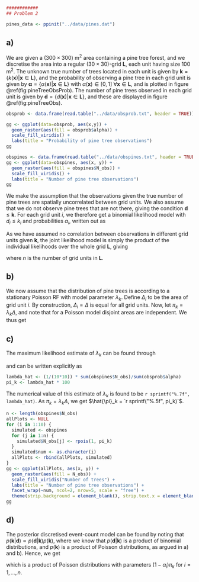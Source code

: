\section{Problem 2: Bayesian inversion in Poisson RF}

```r
############
## Problem 2

pines_data <- ppinit("../data/pines.dat")
```

## a)

We are given a $(300 \times 300)$ m$^2$ area containing a pine tree forest, and we discretise the area into a regular $(30 \times 30)$-grid $\mathbf{L}$, each unit having size 100 m$^2$. The unknown true number of trees located in each unit is given by $\bm{k} = \{k(\bm{x}) | \bm{x} \in \mathbf{L}\}$, and the probability of observing a pine tree in each grid unit is given by $\bm{\alpha} = \{\alpha(\bm{x}) | \bm{x} \in \mathbf{L}\}$ with $\alpha(\bm{x}) \in [0,1]$ $\forall \bm{x} \in \mathbf{L}$, and is plotted in figure \@ref(fig:pineTreeObsProb). The number of pine trees observed in each grid unit is given by $\bm{d} = \{d(\bm{x}) | \bm{x} \in \mathbf{L}\}$, and these are displayed in figure \@ref(fig:pineTreeObs).

```r
obsprob <- data.frame(read.table("../data/obsprob.txt", header = TRUE))

gg <- ggplot(data=obsprob, aes(x,y)) +
  geom_raster(aes(fill = obsprob$alpha)) +
  scale_fill_viridis() +
  labs(title = "Probability of pine tree observations")
gg
```

```r
obspines <- data.frame(read.table("../data/obspines.txt", header = TRUE))
gg <- ggplot(data=obspines, aes(x, y)) +
  geom_raster(aes(fill = obspines$N_obs)) +
  scale_fill_viridis() +
  labs(title = "Number of pine tree observations")
gg
```

We make the assumption that the observations given the true number of pine trees are spatially uncorrelated between grid units. We also assume that we do not observe pine trees that are not there, giving the condition $\bm{d} \leqslant \bm{k}$. For each grid unit $i$, we therefore get a binomial likelihood model with $d_i \leqslant k_i$ and probabilities $\alpha_i$, written out as

\begin{equation}
[d_i | k_i] \sim p(d_i | k_i) = \binom{k_i}{d_i} \alpha_i^{d_i} (1 - \alpha_i)^{k_i - d_i}.
\end{equation}

As we have assumed no correlation between observations in different grid units given $\bm{k}$, the joint likelihood model is simply the product of the individual likelihoods over the whole grid $\mathbf{L}$, giving

\begin{equation}
[\bm{d} | \bm{k}] \sim p(\bm{d} | \bm{k}) = \prod_{i=1}^{n} p(d_i | k_i) = \prod_{i=1}^{n} \binom{k_i}{d_i} \alpha_i^{d_i} (1 - \alpha_i)^{k_i - d_i},
\end{equation}

where $n$ is the number of grid units in $\mathbf{L}$.


## b)

We now assume that the distribution of pine trees is according to a stationary Poisson RF with model parameter $\lambda_k$. Define $\Delta_i$ to be the area of grid unit $i$. By construction, $\Delta_i = \Delta$ is equal for all grid units. Now, let $\pi_k = \lambda_k \Delta$, and note that for a Poisson model disjoint areas are independent. We thus get

\begin{equation}
\bm{k} \sim p(\bm{k}) = \prod_{i=1}^{n} \frac{\pi_k^{k_i}}{k_i !} \exp{(-\pi_k)}.
\end{equation}


## c)

The maximum likelihood estimate of $\lambda_k$ can be found through

\begin{equation}
\hat{\lambda}_k = \arg \max_{\lambda_k} \left(\prod_{i=1}^{n} \frac{(\alpha_i \pi_k)^{d_i}}{d_i !} \exp{(-\alpha_i \pi_k)}\right),
\end{equation}

and can be written explicitly as

\begin{equation}
\hat{\lambda}_k = \frac{1}{\Delta} \frac{\sum_{i=1}^{n} d_i}{\sum_{i=1}^{n} \alpha_i}.
\end{equation}

```r
lambda_hat <- (1/(10*10)) * sum(obspines$N_obs)/sum(obsprob$alpha)
pi_k <- lambda_hat * 100
```

The numerical value of this estimate of $\lambda_k$ is found to be `r sprintf("%.7f", lambda_hat)`. As $\pi_k = \lambda_k \Delta$, we get $\hat{\pi}_k = `r sprintf("%.5f", pi_k)`$.

```r
n <- length(obspines$N_obs)
allPlots <- NULL
for (i in 1:10) {
  simulated <- obspines
  for (j in 1:n) {
    simulated$N_obs[j] <- rpois(1, pi_k)
  }
  simulated$num <- as.character(i)
  allPlots <- rbind(allPlots, simulated)
}
gg <- ggplot(allPlots, aes(x, y)) +
  geom_raster(aes(fill = N_obs)) +
  scale_fill_viridis("Number of trees") +
  labs(title = "Number of pine tree observations") + 
  facet_wrap(~num, ncol=2, nrow=5, scale = "free") +
  theme(strip.background = element_blank(), strip.text.x = element_blank())
gg
```


## d)

The posterior discretised event-count model can be found by noting that $p(\bm{k} | \bm{d}) \propto p(\bm{d} | \bm{k}) p(\bm{k})$, where we know that $p(\bm{d} | \bm{k})$ is a product of binomial distributions, and $p(\bm{k})$ is a product of Poisson distributions, as argued in a) and b). Hence, we get

\begin{equation}
p(\bm{k} | \bm{d}) \propto \prod_{i=1}^{n} \frac{\alpha_i^{d_i}}{\pi_k^{d_i} \exp{(\alpha_i \pi_k)}} \frac{((1-\alpha_i)\pi_k)^{k_i-d_i}}{(k_i-d_i)!} \exp{(-(1-\alpha_i)\pi_k)} \propto \prod_{i=1}^{n} \frac{((1-\alpha_i)\pi_k)^{k_i-d_i}}{(k_i-d_i)!} \exp{(-(1-\alpha_i)\pi_k)},
\end{equation}

which is a product of Poisson distributions with parameters $(1-\alpha_i)\pi_k$ for $i = 1,...,n$.
